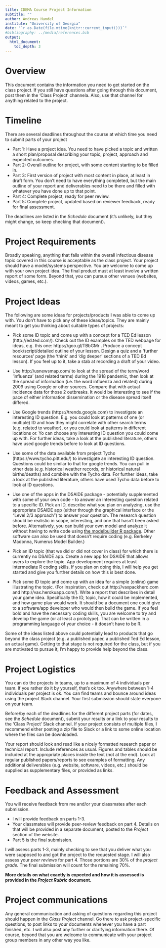 ---
title: IDEMA Course Project Information 
subtitle: ""
author: Andreas Handel
institute: "University of Georgia"
date: "`r as.Date(file.mtime(knitr::current_input()))`"
#bibliography: ../media/references.bib
output: 
  html_document:
    toc_depth: 3
---

# Overview

This document contains the information you need to get started on the class project. If you still have questions after going through this document, post them in the 'Class Project' channela. Also, use that channel for anything related to the project.


# Timeline
There are several deadlines throughout the course at which time you need to submit parts of your project

* Part 1: Have a project idea. You need to have picked a topic and written a short plan/proposal describing your topic, project, approach and expected outcomes. 
* Part 2: Overall outline for project, with some content starting to be filled in. 
* Part 3: First version of project with most content in place, at least in draft form. You don't need to have everything completed, but the main outline of your report and deliverables need to be there and filled with whatever you have done up to that point. 
* Part 4: Complete project, ready for peer review.
* Part 5: Complete project, updated based on reviewer feedback, ready for final assessment.

The deadlines are listed in the _Schedule_ document (it's unlikely, but they might change, so keep checking that document).


# Project Requirements

Broadly speaking, anything that falls within the overall infectious disease topic covered in this course is acceptable as the class project. Your project should have a model/systems perspective. You are welcome to come up with your own project idea. The final product must at least involve a written report of some form. Beyond that, you can pursue other venues (websites, videos, games, etc.). 


# Project Ideas
The following are some ideas for projects/products I was able to come up with. You don't have to pick any of these ideas/topics. They are mainly meant to get you thinking about suitable types of projects: 

* Pick some ID topic and come up with a concept for a TED Ed lesson (http://ed.ted.com/). Check out the ID examples on the TED webpage for ideas, e.g. this one: https://goo.gl/TBbGMr . Produce a concept book/script/detailed outline of your lesson. Design a quiz and a 'further resources' page (the 'think' and 'dig deeper' sections of a TED Ed lesson). If you feel up to it, take a stab at recording a draft of your video.   

* Use http://usnewsmap.com/ to look at the spread of the term/word 'influenza' (and related terms) during the 1918 pandemic, then look at the spread of information (i.e. the word influenza and related) during 2009 using Google or other sources. Compare that with actual incidence data for those 2 outbreaks. It would be interesting to see if the pace of either information dissemination or the disease spread itself differed. 

* Use Google trends (https://trends.google.com) to investigate an interesting ID question. E.g. you could look at patterns of one (or multiple) ID and how they might correlate with other search terms (e.g. related to weather), or you could look at patterns in different locations or. Yo can choose any interesting ID question you could come up with. For further ideas, take a look at the published literature, others have used google trends before to look at ID questions. 

* Use some of the data available from project Tycho (https://www.tycho.pitt.edu/) to investigate an interesting ID question. Questions could be similar to that for google trends. You can pull in other data (e.g. historical weather records, or historical natural births/deaths) and combine with the Tycho data. For further ideas, take a look at the published literature, others have used Tycho data before to look at ID questions.

* Use one of the apps in the DSAIDE package - potentially supplemented with some of your own code - to answer an interesting question related to a specific ID. Pick an ID, describe what you plan on analyzing, use the appropriate DSAIDE app (either through the graphical interface or the "Level 2/3 approach") to answer your question. The research question should be realistic in scope, interesting, and one that hasn't been asked before. Alternatively, you can build your own model and analyze it without having to write code using [the modelbuilder R package](https://ahgroup.github.io/modelbuilder/). Other software can also be used that doesn't require coding (e.g. Berkeley Madonna, Numerus Model Builder.)

* Pick an ID topic (that we did or did not cover in class) for which there is currently no DSAIDE app. Create a new app for DSAIDE that allows users to explore the topic. App development requires at least intermediate R coding skills. If you plan on doing this, I will help you get started and give you further details on how this is best done. 

* Pick some ID topic and come up with an idea for a simple (online) game illustrating the topic. (For inspiration, check out http://vaxpackhero.com and http://vax.herokuapp.com/). Write a report that describes in detail your game idea. Specifically the ID, topic, how it could be implemented, and how game play would work. It should be a document one could give to a software/app developer who would then build the game. If you feel bold and have the necessary coding skills, you are welcome to try and develop the game (or at least a prototype). That can be written in a programming language of your choice - it doesn't have to be R.

Some of the ideas listed above could potentially lead to products that go beyond the class project (e.g. a published paper, a published Ted Ed lesson, an actual game). Getting to that stage is not required for the class, but if you are motivated to pursue it, I'm happy to provide help beyond the class.

# Project Logistics
You can do the projects in teams, up to a maximum of 4 individuals per team. If you rather do it by yourself, that's ok too. Anywhere between 1-4 individuals per project is ok. You can find teams and bounce around ideas using the project Slack channel. Your first submission should state everyone on your team.

Before/by each of the deadlines for the different project parts (for dates, see the _Schedule_ document), submit your results or a link to your results to the 'Class Project' Slack channel. If your project consists of multiple files, I recommend either posting a zip file to Slack or a link to some online location where the files can be downloaded.

Your report should look and read like a nicely formatted research paper or technical report. Include references as usual. Figures and tables should be included at the appropriate places inside the text (not at the end). Look at regular published papers/reports to see examples of formatting. Any additional deliverables (e.g. website, software, videos, etc.) should be supplied as supplementary files, or provided as links. 


# Feedback and Assessment
You will receive feedback from me and/or your classmates after each submission. 

* I will provide feedback on parts 1-3. 
* Your classmates will provide peer-review feedback on part 4. Details on that will be provided in a separate document, posted to the _Project_ section of the website.
* Part 5 is the final submission. 

I will assess parts 1-3, mainly checking to see that you deliver what you were supposed to and got the project to the requested stage. I will also assess your _peer reviews_ for part 4. Those portions are 30% of the _project grade._ The final submission will count for the remaining 70%. 

**More details on what exactly is expected and how it is assessed is provided in the _Project Rubric_ document.**

# Project communications 
Any general communication and asking of questions regarding this project should happen in the _Class Project_ channel. Go there to ask project-specific questions, to post links to your documents whenever you have a part finished, etc. I will also post any further or clarifying information there. Of course, beyond that you are welcome to communicate with your project group members in any other way you like.
